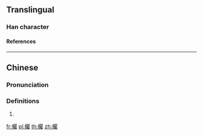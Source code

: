 {{character info/new}}
==Translingual==

===Han character===
{{Han char|rn=75|rad=木|as=21|sn=25|four=47927|canj=DSEI|ids=⿰木屬}}

====References====
{{Han ref|kx=0564.140|dkj=15968|dj=0953.180|hdz=21326.130|uh=6B18}}

----

==Chinese==
{{zh-forms|s=𣚚}}

===Pronunciation===
{{zh-pron
|m=zhú
|m-s=
|c=zuk1
|c-t=
|g=
|h=pfs=
|j=
|md=
|mn=
|mn-t=
|w=
|x=
|mc=y
|oc=y
|cat=n
}}

===Definitions===
{{zh-hanzi}}

# {{rfdef|lang=zh}}

[[fr:欘]]
[[pl:欘]]
[[th:欘]]
[[zh:欘]]